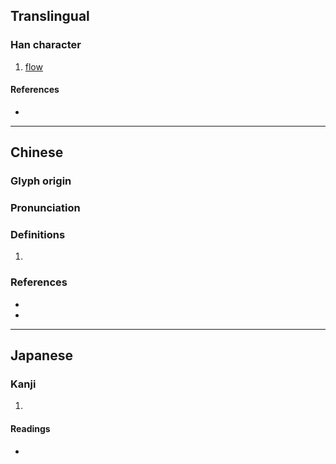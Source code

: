 {{character info/new}}
==Translingual==

===Han character===
{{Han char|rn=85|rad=水|as=11|sn=14|four=32112|canj=EYUH|ids=⿰氵彪}}

# [[flow]]

====References====
* {{Han ref|kx=0643.280|dkj=18074|dj=1051.090|hdz=31721.050|uh=6EEE|ud=28398|bh=E2A4|bd=58020}}

----

==Chinese==
{{zh-forms}}

===Glyph origin===
{{Han etym}}

===Pronunciation===
{{zh-pron
|m=biāo
|c=biu1,piu4
|mc=
|oc=y
|cat=
}}

===Definitions===
{{zh-hanzi}}

# {{rfdef|zh}}

===References===
* {{R:twedu|B02248}}
* {{R:yue:mfccd}}

----

==Japanese==

===Kanji===
{{ja-kanji|grade=|rs=水11}}

# {{defn|lang=ja|sort=水11}}

====Readings====
* {{ja-readings|on=[[ひゅう]] (hyū), [[ひゅ]] (hyu)|kun=[[ながれる]] (nagareru)}}